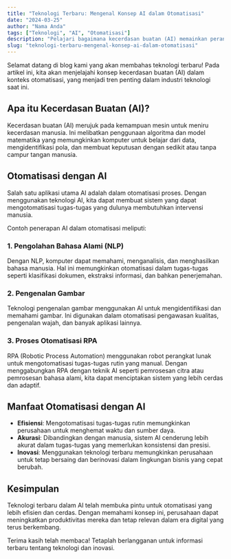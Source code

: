 ```yaml
---
title: "Teknologi Terbaru: Mengenal Konsep AI dalam Otomatisasi"
date: "2024-03-25"
author: "Nama Anda"
tags: ["Teknologi", "AI", "Otomatisasi"]
description: "Pelajari bagaimana kecerdasan buatan (AI) memainkan peran kunci dalam otomatisasi proses di era teknologi terbaru."
slug: "teknologi-terbaru-mengenal-konsep-ai-dalam-otomatisasi"
---
```


Selamat datang di blog kami yang akan membahas teknologi terbaru! Pada artikel ini, kita akan menjelajahi konsep kecerdasan buatan (AI) dalam konteks otomatisasi, yang menjadi tren penting dalam industri teknologi saat ini.

## Apa itu Kecerdasan Buatan (AI)?

Kecerdasan buatan (AI) merujuk pada kemampuan mesin untuk meniru kecerdasan manusia. Ini melibatkan penggunaan algoritma dan model matematika yang memungkinkan komputer untuk belajar dari data, mengidentifikasi pola, dan membuat keputusan dengan sedikit atau tanpa campur tangan manusia.

## Otomatisasi dengan AI

Salah satu aplikasi utama AI adalah dalam otomatisasi proses. Dengan menggunakan teknologi AI, kita dapat membuat sistem yang dapat mengotomatisasi tugas-tugas yang dulunya membutuhkan intervensi manusia.

Contoh penerapan AI dalam otomatisasi meliputi:

### 1. Pengolahan Bahasa Alami (NLP)

Dengan NLP, komputer dapat memahami, menganalisis, dan menghasilkan bahasa manusia. Hal ini memungkinkan otomatisasi dalam tugas-tugas seperti klasifikasi dokumen, ekstraksi informasi, dan bahkan penerjemahan.

### 2. Pengenalan Gambar

Teknologi pengenalan gambar menggunakan AI untuk mengidentifikasi dan memahami gambar. Ini digunakan dalam otomatisasi pengawasan kualitas, pengenalan wajah, dan banyak aplikasi lainnya.

### 3. Proses Otomatisasi RPA

RPA (Robotic Process Automation) menggunakan robot perangkat lunak untuk mengotomatisasi tugas-tugas rutin yang manual. Dengan menggabungkan RPA dengan teknik AI seperti pemrosesan citra atau pemrosesan bahasa alami, kita dapat menciptakan sistem yang lebih cerdas dan adaptif.

## Manfaat Otomatisasi dengan AI

- **Efisiensi**: Mengotomatisasi tugas-tugas rutin memungkinkan perusahaan untuk menghemat waktu dan sumber daya.
- **Akurasi**: Dibandingkan dengan manusia, sistem AI cenderung lebih akurat dalam tugas-tugas yang memerlukan konsistensi dan presisi.
- **Inovasi**: Menggunakan teknologi terbaru memungkinkan perusahaan untuk tetap bersaing dan berinovasi dalam lingkungan bisnis yang cepat berubah.

## Kesimpulan

Teknologi terbaru dalam AI telah membuka pintu untuk otomatisasi yang lebih efisien dan cerdas. Dengan memahami konsep ini, perusahaan dapat meningkatkan produktivitas mereka dan tetap relevan dalam era digital yang terus berkembang.

Terima kasih telah membaca! Tetaplah berlangganan untuk informasi terbaru tentang teknologi dan inovasi.
